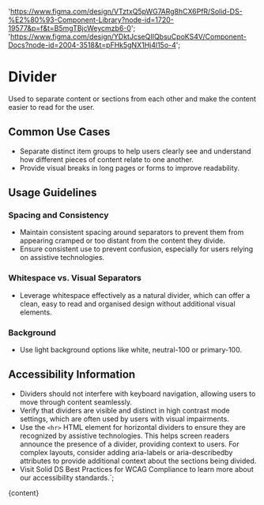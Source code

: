 

  'https://www.figma.com/design/VTztxQ5pWG7ARg8hCX6PfR/Solid-DS-%E2%80%93-Component-Library?node-id=1720-19577&p=f&t=B5mgTBjcWeycmzb6-0';
  'https://www.figma.com/design/YDktJcseQIIQbsuCpoKS4V/Component-Docs?node-id=2004-3518&t=pFHk5gNX1Hj4l15o-4';

# Divider

Used to separate content or sections from each other and make the content easier to read for the user.

<DefaultStory />

<DocumentationLinks storybookLink="${storybookLink}" figmaLibrary="${figmaLibrary}" figmaDocs="${figmaDocs}" />

## Common Use Cases

- Separate distinct item groups to help users clearly see and understand how different pieces of content relate to one another.
- Provide visual breaks in long pages or forms to improve readability.

## Usage Guidelines

### Spacing and Consistency

- Maintain consistent spacing around separators to prevent them from appearing cramped or too distant from the content they divide.
- Ensure consistent use to prevent confusion, especially for users relying on assistive technologies.

### Whitespace vs. Visual Separators

- Leverage whitespace effectively as a natural divider, which can offer a clean, easy to read and organised design without additional visual elements.

### Background

- Use light background options like white, neutral-100 or primary-100.

## Accessibility Information

- Dividers should not interfere with keyboard navigation, allowing users to move through content seamlessly.
- Verify that dividers are visible and distinct in high contrast mode settings, which are often used by users with visual impairments.
- Use the <code>&lt;hr&gt;</code> HTML element for horizontal dividers to ensure they are recognized by assistive technologies. This helps screen readers announce the presence of a divider, providing context to users. For complex layouts, consider adding aria-labels or aria-describedby attributes to provide additional context about the sections being divided.
- Visit <sd-link href="https://www.figma.com/design/YDktJcseQIIQbsuCpoKS4V/Component-Docs?node-id=10708-5011&t=Z1FxSGWkmXG5r5sw-4" target="_blank">Solid DS Best Practices for WCAG Compliance</sd-link> to learn more about our accessibility standards.`;

<Meta title="Components/sd-divider/Overview" />

<OverviewFormatter story={DividerStories.Default}>{content}</OverviewFormatter>
